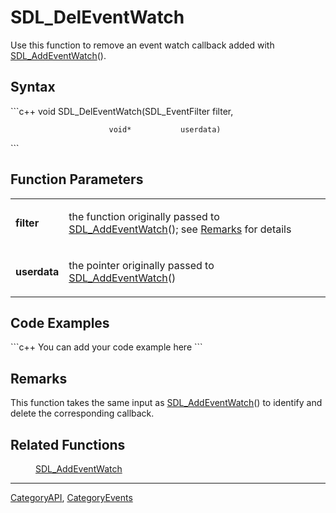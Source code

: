 <!-- pragma section-numbers off -->
<!-- pragma disable-camelcase -->

= SDL_DelEventWatch =
Use this function to remove an event watch callback added with [[SDL_AddEventWatch]]().


== Syntax ==
```c++
void SDL_DelEventWatch(SDL_EventFilter filter,
                       void*           userdata)
```

== Function Parameters ==
{|
|'''filter'''
|the function originally passed to [[SDL_AddEventWatch]](); see [[#Remarks|Remarks]] for details
|-
|'''userdata'''
|the pointer originally passed to [[SDL_AddEventWatch]]()
|}

== Code Examples ==
```c++
You can add your code example here
```

== Remarks ==
This function takes the same input as [[SDL_AddEventWatch]]() to identify and delete the corresponding callback.

== Related Functions ==
:[[SDL_AddEventWatch]]

----
[[CategoryAPI]], [[CategoryEvents]]
